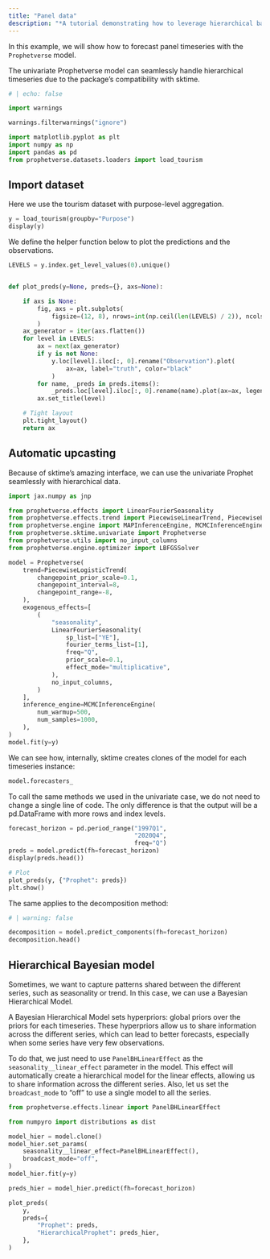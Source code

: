 ```yaml
---
title: "Panel data"
description: "*A tutorial demonstrating how to leverage hierarchical bayesian models to forecast panel timeseries*"
---
```



In this example, we will show how to forecast panel timeseries with the `Prophetverse` model.

The univariate Prophetverse model can seamlessly handle hierarchical timeseries due to the package's compatibility with sktime.

```python
# | echo: false

import warnings

warnings.filterwarnings("ignore")
```

```python
import matplotlib.pyplot as plt
import numpy as np
import pandas as pd
from prophetverse.datasets.loaders import load_tourism
```

## Import dataset

Here we use the tourism dataset with purpose-level aggregation.

```python
y = load_tourism(groupby="Purpose")
display(y)
```

We define the helper function below to plot the predictions and the observations.

```python
LEVELS = y.index.get_level_values(0).unique()


def plot_preds(y=None, preds={}, axs=None):

    if axs is None:
        fig, axs = plt.subplots(
            figsize=(12, 8), nrows=int(np.ceil(len(LEVELS) / 2)), ncols=2
        )
    ax_generator = iter(axs.flatten())
    for level in LEVELS:
        ax = next(ax_generator)
        if y is not None:
            y.loc[level].iloc[:, 0].rename("Observation").plot(
                ax=ax, label="truth", color="black"
            )
        for name, _preds in preds.items():
            _preds.loc[level].iloc[:, 0].rename(name).plot(ax=ax, legend=True)
        ax.set_title(level)

    # Tight layout
    plt.tight_layout()
    return ax
```

## Automatic upcasting

Because of sktime's amazing interface, we can use the univariate Prophet seamlessly with hierarchical data. 


```python
import jax.numpy as jnp

from prophetverse.effects import LinearFourierSeasonality
from prophetverse.effects.trend import PiecewiseLinearTrend, PiecewiseLogisticTrend
from prophetverse.engine import MAPInferenceEngine, MCMCInferenceEngine
from prophetverse.sktime.univariate import Prophetverse
from prophetverse.utils import no_input_columns
from prophetverse.engine.optimizer import LBFGSSolver

model = Prophetverse(
    trend=PiecewiseLogisticTrend(
        changepoint_prior_scale=0.1,
        changepoint_interval=8,
        changepoint_range=-8,
    ),
    exogenous_effects=[
        (
            "seasonality",
            LinearFourierSeasonality(
                sp_list=["YE"],
                fourier_terms_list=[1],
                freq="Q",
                prior_scale=0.1,
                effect_mode="multiplicative",
            ),
            no_input_columns,
        )
    ],
    inference_engine=MCMCInferenceEngine(
        num_warmup=500,
        num_samples=1000,
    ),
)
model.fit(y=y)
```


We can see how, internally, sktime creates clones of the model for each timeseries instance:

```python
model.forecasters_
```


To call the same methods we used in the univariate case, we do not need to change a single line of code. The only difference is that the output will be a pd.DataFrame with more rows and index levels.

```python

forecast_horizon = pd.period_range("1997Q1",
                                   "2020Q4",
                                   freq="Q")
preds = model.predict(fh=forecast_horizon)
display(preds.head())

# Plot
plot_preds(y, {"Prophet": preds})
plt.show()

```

The same applies to the decomposition method:

```python
# | warning: false

decomposition = model.predict_components(fh=forecast_horizon)
decomposition.head()
```

## Hierarchical Bayesian model

Sometimes, we want to capture patterns shared between the different series, such as seasonality or trend. In this case, we can use a Bayesian Hierarchical Model. 

A Bayesian Hierarchical Model sets hyperpriors: global priors over the priors for each timeseries. These hyperpriors allow us to share information across the different series, which can lead to better forecasts, especially when some series have very few observations.

To do that, we just need to use `PanelBHLinearEffect` as the `seasonality__linear_effect` parameter in the model. This effect will automatically create a hierarchical model for the linear effects, allowing us to share information across the different series. Also, let us set the `broadcast_mode` to "off" to use a single model to all the series.

```python

from prophetverse.effects.linear import PanelBHLinearEffect

from numpyro import distributions as dist

model_hier = model.clone()
model_hier.set_params(
    seasonality__linear_effect=PanelBHLinearEffect(),
    broadcast_mode="off",
)
model_hier.fit(y=y)
```

```python

preds_hier = model_hier.predict(fh=forecast_horizon)

plot_preds(
    y,
    preds={
        "Prophet": preds,
        "HierarchicalProphet": preds_hier,
    },
)
```